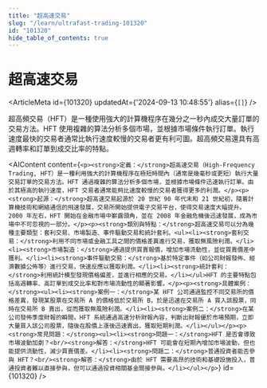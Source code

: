```yaml
---
title: "超高速交易"
slug: "/learn/ultrafast-trading-101320"
id: "101320"
hide_table_of_contents: true
---
```



# 超高速交易

<ArticleMeta id={101320} updatedAt={'2024-09-13 10:48:55'} alias={`[]`} />
<div className='border-solid border-b border-t-0 my-4 border-[var(--ifm-color-gray-300)]' />

超高頻交易（HFT）是一種使用強大的計算機程序在幾分之一秒內成交大量訂單的交易方法。HFT 使用複雜的算法分析多個市場，並根據市場條件執行訂單。執行速度最快的交易者通常比執行速度較慢的交易者更有利可圖。超高頻交易還具有高週轉率和訂單到成交比率的特點。

<AIContent content={`<p><strong>定義：</strong>超高速交易（High-Frequency Trading, HFT）是一種利用強大的計算機程序在極短時間內（通常是幾毫秒或更短）執行大量交易訂單的交易方法。HFT 通過複雜的算法分析多個市場，並根據市場條件迅速執行訂單。由於其極高的執行速度，HFT 交易者通常能夠比速度較慢的交易者獲得更多的利潤。</p><p><strong>起源：</strong>超高速交易起源於 20 世紀 90 年代末和 21 世紀初，隨着計算機技術和網絡通信的飛速發展，交易所開始提供電子交易平台，使得交易速度大幅提升。2000 年左右，HFT 開始在金融市場中嶄露頭角，並在 2008 年金融危機後迅速發展，成為市場中不可忽視的一部分。</p><p><strong>類別與特點：</strong>超高速交易可以分為幾種主要類型：套利交易、市場製造、事件驅動交易和統計套利。<ul><li><strong>套利交易：</strong>利用不同市場或金融工具之間的價格差異進行交易，獲取無風險利潤。</li><li><strong>市場製造：</strong>通過提供買賣報價，增加市場流動性，並從買賣價差中獲利。</li><li><strong>事件驅動交易：</strong>基於特定事件（如公司財報發佈、經濟數據公佈等）進行交易，快速反應以獲取利潤。</li><li><strong>統計套利：</strong>利用統計模型發現價格偏差，並進行相應的交易。</li></ul>HFT 的主要特點包括高週轉率、高訂單到成交比率和對市場流動性的顯著影響。</p><p><strong>具體案例：</strong><ul><li><strong>案例一：</strong>某 HFT 公司通過監控不同交易所的價格差異，發現某股票在交易所 A 的價格低於交易所 B，於是迅速在交易所 A 買入該股票，同時在交易所 B 賣出，從而獲取無風險利潤。</li><li><strong>案例二：</strong>在某公司發佈季度財報的瞬間，HFT 系統通過高速分析財報內容，判斷出財報優於市場預期，立即大量買入該公司股票，隨後在股價上漲後迅速賣出，獲取短期利潤。</li></ul></p><p><strong>常見問題：</strong><ul><li><strong>問題一：</strong>HFT 是否會導致市場波動加劇？<br/><strong>解答：</strong>HFT 可能會在短期內增加市場波動，但也能提供流動性，減少買賣價差。</li><li><strong>問題二：</strong>普通投資者能否參與 HFT？<br/><strong>解答：</strong>由於 HFT 需要高昂的技術和基礎設施投入，普通投資者難以直接參與，但可以通過投資相關基金間接參與。</li></ul></p>`} id={101320} />
